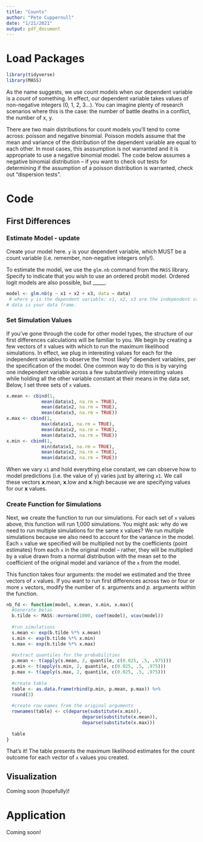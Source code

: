 ```yaml
---
title: "Counts"
author: "Pete Cuppernull"
date: "1/21/2021"
output: pdf_document
---
```


# Load Packages
```r
library(tidyverse)
library(MASS)
```

As the name suggests, we use count models when our dependent variable is a *count* of something. In effect, our dependent variable takes values of non-negative integers (0, 1, 2, 3...). You can imagine plenty of research scenarios where this is the case: the number of battle deaths in a conflict, the number of x, y.

There are two main distributions for count models you'll tend to come across: poisson and negative binomial. Poisson models assume that the mean and variance of the distribution of the dependent variable are equal to each other. In most cases, this asssumption is not warranted and it is appropriate to use a negative binomial model. The code below assumes a negative binomial distribution -- if you want to check out tests for determining if the assumption of a poisson distribution is warranted, check out "dispersion tests".

# Code

## First Differences

### Estimate Model - update

Create your model here. `y` is your dependent variable, which MUST be a count variable (i.e. remember, non-negative integers only!). 

To estimate the model, we use the `glm.nb` command from the `MASS` library. Specify to indicate that you wish to use an ordered probit model. Ordered logit models are also possible, but _____.

```r
model <- glm.nb(y ~ x1 + x2 + x3, data = data)
 # where y is the dependent variable; x1, x2, x3 are the independent variables (add as many as you want)
# data is your data frame.
```

### Set Simulation Values

If you've gone through the code for other model types, the structure of our first differences calculations will be familiar to you. We begin by creating a few vectors of `X` values with which to run the maximum likelihood simulations. In effect, we plug in interesting values for each for the independent variables to observe the "most likely" dependent variables, per the specification of the model. One common way to do this is by varying one independent variable across a few substantively interesting values while holding all the other variable constant at their means in the data set. Below, I set three sets of `x` values.

```r
x.mean <- cbind(1,
             mean(data$x1, na.rm = TRUE), 
             mean(data$x2, na.rm = TRUE),
             mean(data$x3, na.rm = TRUE))
x.max <- cbind(1,
             max(data$x1, na.rm = TRUE), 
             mean(data$x2, na.rm = TRUE),
             mean(data$x3, na.rm = TRUE))
x.min <- cbind(1,
             min(data$x1, na.rm = TRUE), 
             mean(data$x2, na.rm = TRUE),
             mean(data$x3, na.rm = TRUE))
```

When we vary `x1` and hold everything else constant, we can observe how to model predictions (i.e. the value of y) varies just by altering `x1`. We call these vectors **x**.mean, **x**.low and **x**.high because we are specifying values for our **x** values.

### Create Function for Simulations

Next, we create the function to run our simulations. For each set of `x` values above, this function will run 1,000 simulations. You might ask: why do we need to run multiple simulations for the same x values? We run multiple simulations because we also need to account for the variance in the model. Each `x` value we specified will be multiplied not by the coefficients (point estimates) from each `x` in the original model -- rather, they will be multiplied by a value drawn from a normal distribution with the mean set to the coefficient of the original model and variance of the `x` from the model.

This function takes four arguments: the model we estimated and the three vectors of `x` values. If you want to run first differences across two or four or more `x` vectors, modify the number of *s*. arguments and *p*. arguments within the function.


```r
nb_fd <- function(model, x.mean, x.min, x.max){
  #Generate betas
  b.tilde <- MASS::mvrnorm(1000, coef(model), vcov(model))
  
  #run simulations
  s.mean <- exp(b.tilde %*% x.mean)
  s.min <- exp(b.tilde %*% x.min)
  s.max <- exp(b.tilde %*% x.max)
  
  #extract quantiles for the probabilities
  p.mean <- t(apply(s.mean, 2, quantile, c(0.025, .5, .975)))
  p.min <- t(apply(s.min, 2, quantile, c(0.025, .5, .975)))
  p.max <- t(apply(s.max, 2, quantile, c(0.025, .5, .975)))
  
  #create table
  table <- as.data.frame(rbind(p.min, p.mean, p.max)) %>%
  round(3)
  
  #create row names from the original arguments
  rownames(table) <- c(deparse(substitute(x.min)), 
                            deparse(substitute(x.mean)), 
                            deparse(substitute(x.max)))
  
  table
}
```

That's it! The table presents the maximum likelihood estimates for the count outcome for each vector of `x` values you created.

## Visualization
Coming soon (hopefully)!

# Application
Coming soon!